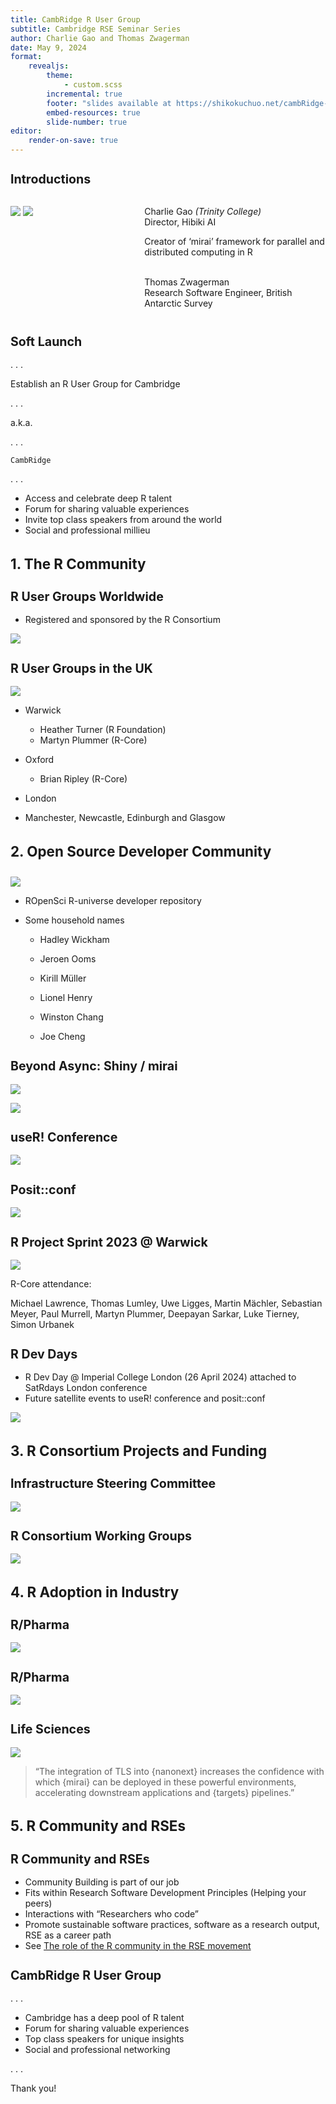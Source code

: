 ```yaml
---
title: CambRidge R User Group
subtitle: Cambridge RSE Seminar Series
author: Charlie Gao and Thomas Zwagerman
date: May 9, 2024
format:
    revealjs:
        theme:
            - custom.scss
        incremental: true
        footer: "slides available at https://shikokuchuo.net/cambRidge-rse-seminar"
        embed-resources: true
        slide-number: true
editor:
    render-on-save: true
---
```


## Introductions

<style>
h1 {
  font-size: 1.6em !important;
}
h2 {
  font-size: 1.4em !important;
}
</style>

::: columns
::: {.column width="40%"}

![](images/cg.jpg)
![](images/tz.jpg)

:::

::: {.column width="60%"}

Charlie Gao *(Trinity College)*<br />
Director, Hibiki AI

Creator of ‘mirai’ framework for parallel and distributed computing in R

<br />
Thomas Zwagerman <br />
Research Software Engineer, British Antarctic Survey

:::
:::



## Soft Launch

. . .

Establish an R User Group for Cambridge

. . .

a.k.a. 

. . .

`CambRidge`

. . .

::: {.nonincremental}
* Access and celebrate deep R talent
* Forum for sharing valuable experiences
* Invite top class speakers from around the world
* Social and professional millieu
:::


# 1. The R Community

## R User Groups Worldwide

::: {.nonincremental}
* Registered and sponsored by the R Consortium
:::

![](images/rugsworld.png)

## R User Groups in the UK

::: {layout-ncol=2}
![](images/rugsuk.png)

* Warwick
  + Heather Turner (R Foundation)
  + Martyn Plummer (R-Core)
  
* Oxford
  + Brian Ripley (R-Core)

* London

* Manchester, Newcastle, Edinburgh and Glasgow
::: 

# 2. Open Source Developer Community

##

::: {layout-ncol=2}

![](images/runiv.png)

* ROpenSci R-universe developer repository

* Some household names

  + Hadley Wickham
  
  + Jeroen Ooms
  
  + Kirill Müller
  
  + Lionel Henry
  
  + Winston Chang
  
  + Joe Cheng

:::

## Beyond Async: Shiny / mirai

::: {layout-ncol=2}
![](images/beyond.jpeg)

![](images/satrday.png)
:::

## useR! Conference

![](images/user2024.png)

## Posit::conf

![](images/positconf.png)

## R Project Sprint 2023 @ Warwick

![](images/projectsprint2.jpeg)

R-Core attendance:

Michael Lawrence, Thomas Lumley, Uwe Ligges, Martin Mächler, Sebastian Meyer, Paul Murrell, Martyn Plummer, Deepayan Sarkar, Luke Tierney, Simon Urbanek

## R Dev Days

::: {.nonincremental}
- R Dev Day @ Imperial College London (26 April 2024) attached to SatRdays London conference
- Future satellite events to useR! conference and posit::conf
:::

![](images/devday.png)

# 3. R Consortium Projects and Funding

## Infrastructure Steering Committee

![](images/funded.png)

## R Consortium Working Groups

![](images/working.png)

# 4. R Adoption in Industry

## R/Pharma

![](images/rpharma.png)

## R/Pharma

![](images/targets.png)

## Life Sciences

![](images/rcons.png)

>  “The integration of TLS into {nanonext} increases the confidence with which {mirai} can be deployed in these powerful environments, accelerating downstream applications and {targets} pipelines.”

# 5. R Community and RSEs

## R Community and RSEs

::: {.nonincremental}
* Community Building is part of our job
* Fits within Research Software Development Principles (Helping your peers)
* Interactions with "Researchers who code"
* Promote sustainable software practices, software as a research output, RSE as a career path
* See [The role of the R community in the RSE movement](https://www.software.ac.uk/blog/role-r-community-research-software-engineering-movement)
:::

## CambRidge R User Group {.center}

. . .

::: {.nonincremental}
* Cambridge has a deep pool of R talent
* Forum for sharing valuable experiences
* Top class speakers for unique insights
* Social and professional networking
:::

. . .

Thank you!
